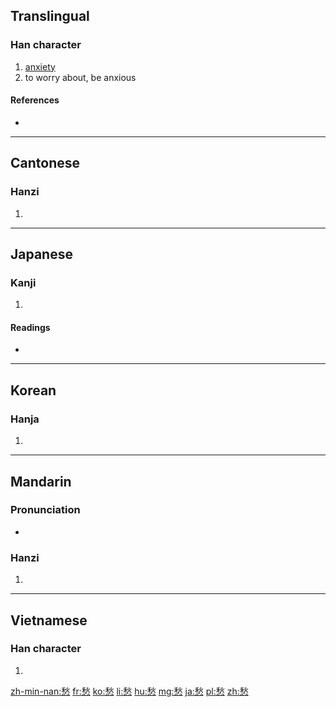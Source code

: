 ==Translingual==

===Han character===
{{Han char|rn=61|rad=心|as=09|sn=13|four=2933<sub>8</sub>|canj=竹火心 (HFP)}}

# [[anxiety]]
# to worry about, be anxious

====References====
* {{Han ref|kx=0393.210|dkj=10885|dj=0729.180|hdz=42322.080|uh=6101|ud=24833|bh=B754|bd=46932}}

----

==Cantonese==

===Hanzi===
{{yue-hanzi|jyut=|y=sau4}}

# {{defn|lang=yue|sort=心09}}

----

==Japanese==

===Kanji===
{{ja-kanji|grade=c|rs=心09}}

# {{defn|lang=ja|sort=心09}}

====Readings====
* {{ja-readings|on=[[しゅう]] (shū)|kun=[[うれい]] (urei), [[うれえる]] (ureeru)}}

----

==Korean==

===Hanja===
{{ko-hanja|hangeul=수|eumhun=|rv=su|mr=su|y=swu}}

# {{defn|lang=ko|sort=心09}}

----

==Mandarin==

===Pronunciation===
* {{audio|Zh-chóu.ogg|Audio|lang=cmn}}

===Hanzi===
{{cmn-hanzi|pin=[[chóu]] ([[chou2]])|wg=ch'ou<sup>2</sup>}}

# {{defn|lang=cmn|sort=心09}}

----

==Vietnamese==

===Han character===
{{vi-hantu|[[sầu]], [[rầu]], [[ràu]], [[xàu]], [[xầu]]|rs=心09}}

# {{defn|lang=vi|sort=心09}}

[[zh-min-nan:愁]]
[[fr:愁]]
[[ko:愁]]
[[li:愁]]
[[hu:愁]]
[[mg:愁]]
[[ja:愁]]
[[pl:愁]]
[[zh:愁]]